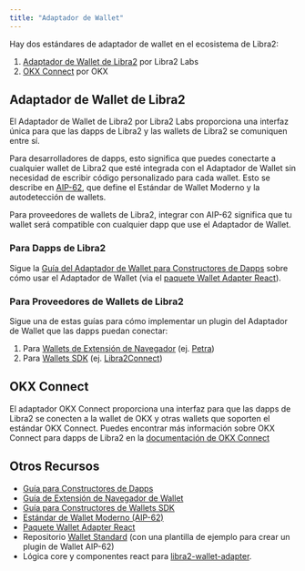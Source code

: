 ```yaml
---
title: "Adaptador de Wallet"
---
```


Hay dos estándares de adaptador de wallet en el ecosistema de Libra2:

1. [Adaptador de Wallet de Libra2](#libra2-wallet-adapter) por Libra2 Labs
2. [OKX Connect](#okx-connect) por OKX

## Adaptador de Wallet de Libra2

El Adaptador de Wallet de Libra2 por Libra2 Labs proporciona una interfaz única para que las dapps
de Libra2 y las wallets de Libra2 se comuniquen entre sí.

Para desarrolladores de dapps, esto significa que puedes conectarte a cualquier wallet de Libra2 que esté
integrada con el Adaptador de Wallet sin necesidad de escribir código personalizado para cada
wallet. Esto se describe en [AIP-62](https://github.com/libra2-foundation/AIPs/blob/main/aips/aip-62.md),
que define el Estándar de Wallet Moderno y la autodetección de wallets.

Para proveedores de wallets de Libra2, integrar con AIP-62 significa que tu wallet será
compatible con cualquier dapp que use el Adaptador de Wallet.

### Para Dapps de Libra2

Sigue la [Guía del Adaptador de Wallet para Constructores de Dapps](/build/sdks/wallet-adapter/dapp) sobre cómo usar el
Adaptador de Wallet (via el [paquete Wallet Adapter React](https://github.com/libra2org/libra2-wallet-adapter/tree/main/packages/wallet-adapter-react)).

### Para Proveedores de Wallets de Libra2

Sigue una de estas guías para cómo implementar un plugin del Adaptador de Wallet que
las dapps puedan conectar:

1. Para [Wallets de Extensión de Navegador](/build/sdks/wallet-adapter/browser-extension-wallets) (ej. [Petra](https://chromewebstore.google.com/detail/petra-libra2-wallet/ejjladinnckdgjemekebdpeokbikhfci?hl=en))
2. Para [Wallets SDK](/build/sdks/wallet-adapter/wallets) (ej. [Libra2Connect](https://libra2connect.app))

## OKX Connect

El adaptador OKX Connect proporciona una interfaz para que las dapps de Libra2 se conecten a la wallet
de OKX y otras wallets que soporten el estándar OKX Connect. Puedes encontrar
más información sobre OKX Connect para dapps de Libra2 en la [documentación de OKX Connect](https://web3.okx.com/build/dev-docs/sdks/app-connect-libra2)

## Otros Recursos

- [Guía para Constructores de Dapps](/build/sdks/wallet-adapter/dapp)
- [Guía de Extensión de Navegador de Wallet](/build/sdks/wallet-adapter/browser-extension-wallets)
- [Guía para Constructores de Wallets SDK](/build/sdks/wallet-adapter/wallets)
- [Estándar de Wallet Moderno (AIP-62)](https://github.com/libra2-foundation/AIPs/blob/1bd0c41971701e54cf35da86c2877e58be61ee38/aips/aip-62.md)
- [Paquete Wallet Adapter React](https://github.com/libra2org/libra2-wallet-adapter/tree/main/packages/wallet-adapter-react)
- Repositorio [Wallet Standard](https://github.com/libra2org/wallet-standard/tree/main) (con una plantilla de ejemplo para crear un plugin de Wallet AIP-62)
- Lógica core y componentes react para [libra2-wallet-adapter](https://github.com/libra2org/libra2-wallet-adapter).
